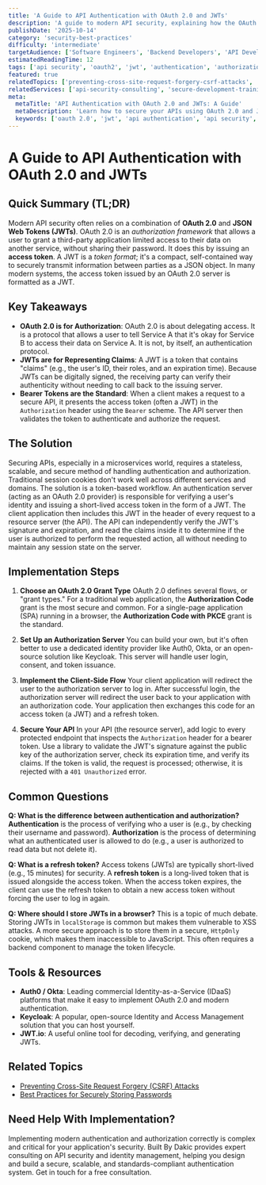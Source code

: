 ```yaml
---
title: 'A Guide to API Authentication with OAuth 2.0 and JWTs'
description: 'A guide to modern API security, explaining how the OAuth 2.0 framework and JSON Web Tokens (JWTs) are used for secure authentication and authorization.'
publishDate: '2025-10-14'
category: 'security-best-practices'
difficulty: 'intermediate'
targetAudience: ['Software Engineers', 'Backend Developers', 'API Developers']
estimatedReadingTime: 12
tags: ['api security', 'oauth2', 'jwt', 'authentication', 'authorization']
featured: true
relatedTopics: ['preventing-cross-site-request-forgery-csrf-attacks', 'best-practices-for-securely-storing-passwords']
relatedServices: ['api-security-consulting', 'secure-development-training']
meta:
  metaTitle: 'API Authentication with OAuth 2.0 and JWTs: A Guide'
  metaDescription: 'Learn how to secure your APIs using OAuth 2.0 and JWTs. This guide explains the roles of each and how they work together for modern authentication and authorization.'
  keywords: ['oauth 2.0', 'jwt', 'api authentication', 'api security', 'bearer token']
---
```


# A Guide to API Authentication with OAuth 2.0 and JWTs

## Quick Summary (TL;DR)

Modern API security often relies on a combination of **OAuth 2.0** and **JSON Web Tokens (JWTs)**. OAuth 2.0 is an _authorization framework_ that allows a user to grant a third-party application limited access to their data on another service, without sharing their password. It does this by issuing an **access token**. A JWT is a _token format_; it's a compact, self-contained way to securely transmit information between parties as a JSON object. In many modern systems, the access token issued by an OAuth 2.0 server is formatted as a JWT.

## Key Takeaways

- **OAuth 2.0 is for Authorization**: OAuth 2.0 is about delegating access. It is a protocol that allows a user to tell Service A that it's okay for Service B to access their data on Service A. It is not, by itself, an authentication protocol.
- **JWTs are for Representing Claims**: A JWT is a token that contains "claims" (e.g., the user's ID, their roles, and an expiration time). Because JWTs can be digitally signed, the receiving party can verify their authenticity without needing to call back to the issuing server.
- **Bearer Tokens are the Standard**: When a client makes a request to a secure API, it presents the access token (often a JWT) in the `Authorization` header using the `Bearer` scheme. The API server then validates the token to authenticate and authorize the request.

## The Solution

Securing APIs, especially in a microservices world, requires a stateless, scalable, and secure method of handling authentication and authorization. Traditional session cookies don't work well across different services and domains. The solution is a token-based workflow. An authentication server (acting as an OAuth 2.0 provider) is responsible for verifying a user's identity and issuing a short-lived access token in the form of a JWT. The client application then includes this JWT in the header of every request to a resource server (the API). The API can independently verify the JWT's signature and expiration, and read the claims inside it to determine if the user is authorized to perform the requested action, all without needing to maintain any session state on the server.

## Implementation Steps

1.  **Choose an OAuth 2.0 Grant Type**
    OAuth 2.0 defines several flows, or "grant types." For a traditional web application, the **Authorization Code** grant is the most secure and common. For a single-page application (SPA) running in a browser, the **Authorization Code with PKCE** grant is the standard.

2.  **Set Up an Authorization Server**
    You can build your own, but it's often better to use a dedicated identity provider like Auth0, Okta, or an open-source solution like Keycloak. This server will handle user login, consent, and token issuance.

3.  **Implement the Client-Side Flow**
    Your client application will redirect the user to the authorization server to log in. After successful login, the authorization server will redirect the user back to your application with an authorization code. Your application then exchanges this code for an access token (a JWT) and a refresh token.

4.  **Secure Your API**
    In your API (the resource server), add logic to every protected endpoint that inspects the `Authorization` header for a bearer token. Use a library to validate the JWT's signature against the public key of the authorization server, check its expiration time, and verify its claims. If the token is valid, the request is processed; otherwise, it is rejected with a `401 Unauthorized` error.

## Common Questions

**Q: What is the difference between authentication and authorization?**
**Authentication** is the process of verifying who a user is (e.g., by checking their username and password). **Authorization** is the process of determining what an authenticated user is allowed to do (e.g., a user is authorized to read data but not delete it).

**Q: What is a refresh token?**
Access tokens (JWTs) are typically short-lived (e.g., 15 minutes) for security. A **refresh token** is a long-lived token that is issued alongside the access token. When the access token expires, the client can use the refresh token to obtain a new access token without forcing the user to log in again.

**Q: Where should I store JWTs in a browser?**
This is a topic of much debate. Storing JWTs in `localStorage` is common but makes them vulnerable to XSS attacks. A more secure approach is to store them in a secure, `HttpOnly` cookie, which makes them inaccessible to JavaScript. This often requires a backend component to manage the token lifecycle.

## Tools & Resources

- **Auth0 / Okta**: Leading commercial Identity-as-a-Service (IDaaS) platforms that make it easy to implement OAuth 2.0 and modern authentication.
- **Keycloak**: A popular, open-source Identity and Access Management solution that you can host yourself.
- **JWT.io**: A useful online tool for decoding, verifying, and generating JWTs.

## Related Topics

- [Preventing Cross-Site Request Forgery (CSRF) Attacks](/category/security-best-practices/preventing-cross-site-request-forgery-csrf-attacks)
- [Best Practices for Securely Storing Passwords](/category/security-best-practices/best-practices-for-securely-storing-passwords)

## Need Help With Implementation?

Implementing modern authentication and authorization correctly is complex and critical for your application's security. Built By Dakic provides expert consulting on API security and identity management, helping you design and build a secure, scalable, and standards-compliant authentication system. Get in touch for a free consultation.
